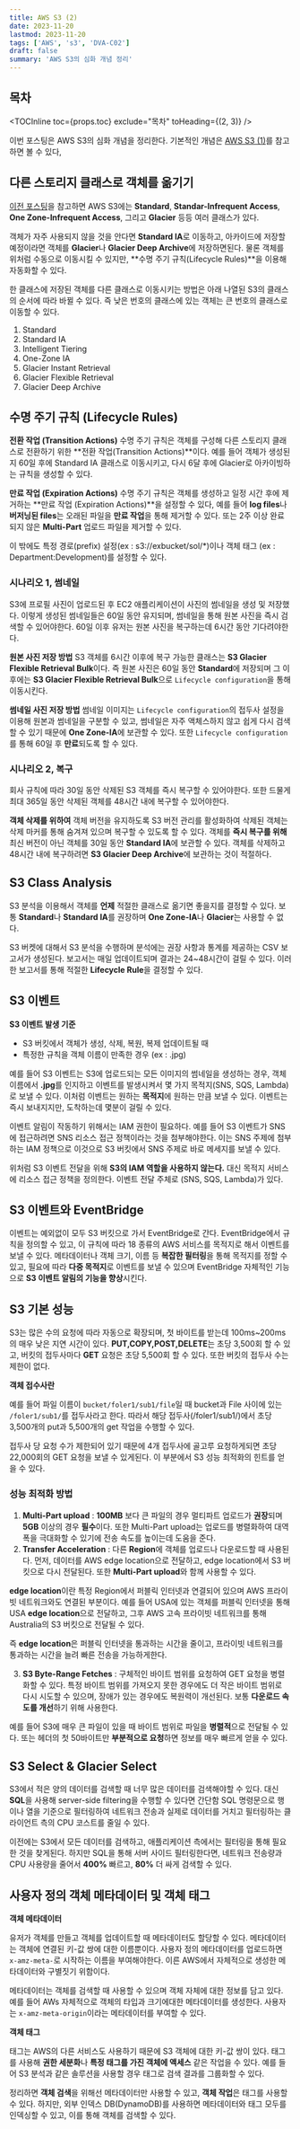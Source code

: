 ```yaml
---
title: AWS S3 (2)
date: 2023-11-20
lastmod: 2023-11-20
tags: ['AWS', 's3', 'DVA-C02']
draft: false
summary: 'AWS S3의 심화 개념 정리'
---
```


## 목차

<TOCInline toc={props.toc} exclude="목차" toHeading={(2, 3)} />

이번 포스팅은 AWS S3의 심화 개념을 정리한다. 기본적인 개념은 [AWS S3 (1)](/blog/aws/aws-s3-basic)를 참고하면 볼 수 있다,

## 다른 스토리지 클래스로 객체를 옮기기

[이전 포스팅](/blog/aws/aws-s3-basic)을 참고하면 AWS S3에는 **Standard**, **Standar-Infrequent Access**, **One Zone-Infrequent Access**,
그리고 **Glacier** 등등 여러 클래스가 있다.

객체가 자주 사용되지 않을 것을 안다면 **Standard IA**로 이동하고, 아카이드에 저장할 예정이라면 객체를 **Glacier**나 **Glacier Deep Archive**에 저장하면된다.
물론 객체를 위처럼 수동으로 이동시킬 수 있지만, **수명 주기 규칙(Lifecycle Rules)**을 이용해 자동화할 수 있다.

한 클래스에 저장된 객체를 다른 클래스로 이동시키는 방법은 아래 나열된 S3의 클래스의 순서에 따라 바뀔 수 있다.
즉 낮은 번호의 클래스에 있는 객체는 큰 번호의 클래스로 이동할 수 있다.

1. Standard
2. Standard IA
3. Intelligent Tiering
4. One-Zone IA
5. Glacier Instant Retrieval
6. Glacier Flexible Retrieval
7. Glacier Deep Archive

## 수명 주기 규칙 (Lifecycle Rules)

**전환 작업 (Transition Actions)**
수명 주기 규칙은 객체를 구성해 다른 스토리지 클래스로 전환하기 위한 **전환 작업(Transition Actions)**이다.
예를 들어 객체가 생성된지 60일 후에 Standard IA 클래스로 이동시키고, 다시 6달 후에 Glacier로 아카이빙하는 규칙을 생성할 수 있다.

**만료 작업 (Expiration Actions)**
수명 주기 규칙은 객체를 생성하고 일정 시간 후에 제거하는 **만료 작업 (Expiration Actions)**을 설정할 수 있다,
예를 들어 **log files**나 **버저닝된 files**는 오래된 파일을 **만료 작업**을 통해 제거할 수 있다.
또는 2주 이상 완료되지 않은 **Multi-Part** 업로드 파일을 제거할 수 있다.

이 밖에도 특정 경로(prefix) 설정(ex : s3://exbucket/sol/\*)이나 객체 태그 (ex : Department:Development)를 설정할 수 있다.

### 시나리오 1, 썸네일

S3에 프로필 사진이 업로드된 후 EC2 애플리케이션이 사진의 썸네일을 생성 및 저장했다.
이렇게 생성된 썸네일들은 60일 동안 유지되며, 썸네일을 통해 원본 사진을 즉시 검색할 수 있어야한다.
60일 이후 유저는 원본 사진을 복구하는데 6시간 동안 기다려야한다.

**원본 사진 저장 방법**
S3 객체를 6시간 이후에 복구 가능한 클래스는 **S3 Glacier Flexible Retrieval Bulk**이다.
즉 원본 사진은 60일 동안 **Standard**에 저장되며 그 이후에는 **S3 Glacier Flexible Retrieval Bulk**으로 `Lifecycle configuration`을 통해 이동시킨다.

**썸네일 사진 저장 방법**
썸네일 이미지는 `Lifecycle configuration`의 접두사 설정을 이용해 원본과 썸네일을 구분할 수 있고,
썸네일은 자주 액체스하지 않고 쉽게 다시 검색할 수 있기 때문에 **One Zone-IA**에 보관할 수 있다.
또한 `Lifecycle configuration`를 통해 60일 후 **만료**되도록 할 수 있다.

### 시나리오 2, 복구

회사 규칙에 따라 30일 동안 삭제된 S3 객체를 즉시 복구할 수 있어야한다.
또한 드물게 최대 365일 동안 삭제된 객체를 48시간 내에 복구할 수 있어야한다.

**객체 삭제를 위하여** 객체 버전을 유지하도록 S3 버전 관리를 활성화하여 삭제된 객체는 삭제 마커를 통해 숨겨져 있으며 복구할 수 있도록 할 수 있다.
객체를 **즉시 복구를 위해** 최신 버전이 아닌 객체를 30일 동안 **Standard IA**에 보관할 수 있다.
객체를 삭제하고 48시간 내에 복구하려면 **S3 Glacier Deep Archive**에 보관하는 것이 적절하다.

## S3 Class Analysis

S3 분석을 이용해서 객체를 **언제** 적절한 클래스로 옮기면 좋을지를 결정할 수 있다.
보통 **Standard**나 **Standard IA**를 권장하며 **One Zone-IA**나 **Glacier**는 사용할 수 없다.

S3 버켓에 대해서 S3 분석을 수행하며 분석에는 권장 사항과 통계를 제공하는 CSV 보고서가 생성된다.
보고서는 매일 업데이트되며 결과는 24~48시간이 걸릴 수 있다.
이러한 보고서를 통해 적절한 **Lifecycle Rule**을 결정할 수 있다.

## S3 이벤트

**S3 이벤트 발생 기준**

- S3 버킷에서 객체가 생성, 삭제, 복원, 복제 업데이트될 때
- 특정한 규칙을 객체 이름이 만족한 경우 (ex : .jpg)

예를 들어 S3 이벤트는 S3에 업로드되는 모든 이미지의 썸네일을 생성하는 경우, 객체 이름에서 **.jpg**를 인지하고
이벤트를 발생시켜서 몇 가지 목적지(SNS, SQS, Lambda)로 보낼 수 있다.
이처럼 이벤트는 원하는 **목적지**에 원하는 만큼 보낼 수 있다. 이벤트는 즉시 보내지지만, 도착하는데 몇분이 걸릴 수 있다.

이벤트 알림이 작동하기 위해서는 IAM 권한이 필요하다.
예를 들어 S3 이벤트가 SNS에 접근하려면 SNS 리소스 접근 정책이라는 것을 첨부해야한다.
이는 SNS 주제에 첨부하는 IAM 정책으로 이것으로 S3 버킷에서 SNS 주제로 바로 메세지를 보낼 수 있다.

위처럼 S3 이벤트 전달을 위해 **S3의 IAM 역할을 사용하지 않는다.** 대신 목적지 서비스에 리소스 접근 정책을 정의한다.
이벤트 전달 주체로 (SNS, SQS, Lambda)가 있다.

## S3 이벤트와 EventBridge

이벤트는 예외없이 모두 S3 버킷으로 가서 EventBridge로 간다. EventBridge에서 규칙을 정의할 수 있고, 이 규칙에 따라 18 종류의 AWS 서비스를 목적지로 해서 이벤트를 보낼 수 있다.
메타데이터나 객체 크기, 이름 등 **복잡한 필터링**을 통해 목적지를 정할 수 있고, 필요에 따라 **다중 목적지**로 이벤트를 보낼 수 있으며
EventBridge 자체적인 기능으로 **S3 이벤트 알림의 기능을 향상**시킨다.

## S3 기본 성능

S3는 많은 수의 요청에 따라 자동으로 확장되며, 첫 바이트를 받는데 100ms~200ms의 매우 낮은 지연 시간이 있다.
**PUT,COPY,POST,DELETE**는 초당 3,500회 할 수 있고, 버킷의 접두사마다 **GET** 요청은 초당 5,500회 할 수 있다.
또한 버킷의 접두사 수는 제한이 없다.

**객체 접수사란**

예를 들어 파일 이름이 `bucket/foler1/sub1/file`일 때 bucket과 File 사이에 있는 `/foler1/sub1/`를 접두사라고 한다.
따라서 해당 접두사(/foler1/sub1/)에서 초당 3,500개의 put과 5,500개의 get 작업을 수행할 수 있다.

접두사 당 요청 수가 제한되어 있기 때문에 4개 접두사에 골고루 요청하게되면 초당 22,000회의 GET 요청을 보낼 수 있게된다.
이 부분에서 S3 성능 최적화의 힌트를 얻을 수 있다.

### 성능 최적화 방법

1. **Multi-Part upload** : **100MB** 보다 큰 파일의 경우 멀티파트 업로드가 **권장**되며 **5GB** 이상의 경우 **필수**이다.
   또한 Multi-Part upload는 업로드를 병렬화하여 대역폭을 극대화할 수 있기에 전송 속도를 높이는데 도움을 준다.
2. **Transfer Acceleration** : 다른 **Region**에 객체를 업로드나 다운로드할 때 사용된다.
   먼저, 데이터를 AWS edge location으로 전달하고, edge location에서 S3 버킷으로 다시 전달된다.
   또한 **Multi-Part upload**와 함께 사용할 수 있다.

**edge location**이란 특정 Region에서 퍼블릭 인터넷과 연결되어 있으며 AWS 프라이빗 네트워크와도 연결된 부분이다.
예를 들어 USA에 있는 객체를 퍼블릭 인터넷을 통해 USA **edge location**으로 전달하고,
그후 AWS 고속 프라이빗 네트워크를 통해 Australia의 S3 버킷으로 전달될 수 있다.

즉 **edge location**은 퍼블릭 인터넷을 통과하는 시간을 줄이고, 프라이빗 네트워크를 통과하는 시간을 늘려 빠른 전송을 가능하게한다.

3. **S3 Byte-Range Fetches** : 구체적인 바이트 범위를 요청하여 GET 요청을 병렬화할 수 있다.
   특정 바이트 범위를 가져오지 못한 경우에도 더 작은 바이트 범위로 다시 시도할 수 있으며, 장애가 있는 경우에도 복원력이 개선된다.
   보통 **다운로드 속도를 개선**하기 위해 사용한다.

예를 들어 S3에 매우 큰 파일이 있을 때 바이트 범위로 파일을 **병렬적**으로 전달될 수 있다. 또는 헤더의 첫 50바이트만 **부분적으로 요청**하면
정보를 매우 빠르게 얻을 수 있다.

## S3 Select & Glacier Select

S3에서 적은 양의 데이터를 검색할 때 너무 많은 데이터를 검색해야할 수 있다.
대신 **SQL**을 사용해 server-side filtering을 수행할 수 있다면 간단함 SQL 명령문으로 행이나 열을 기준으로
필터링하여 네트워크 전송과 실제로 데이터를 거치고 필터링하는 클라이언트 측의 CPU 코스트를 줄일 수 있다.

이전에는 S3에서 모든 데이터를 검색하고, 애플리케이션 측에서는 필터링을 통해 필요한 것을 찾게된다.
하지만 SQL을 통해 서버 사이드 필터링한다면, 네트워크 전송량과 CPU 사용량을 줄어서 **400%** 빠르고, **80%** 더 싸게 검색할 수 있다.

## 사용자 정의 객체 메타데이터 및 객체 태그

**객체 메타데이터**

유저가 객체를 만들고 객체를 업데이트할 때 메타데이터도 할당할 수 있다. 메타데이터는 객체에 연결된 키-값 쌍에 대한 이름뿐이다.
사용자 정의 메타데이터를 업로드하면 `x-amz-meta-`로 시작하는 이름을 부여해야한다. 이른 AWS에서 자체적으로 생성한 메타데이터와 구별짓기 위함이다.

메타데이터는 객체를 검색할 때 사용할 수 있으며 객체 자체에 대한 정보를 담고 있다. 예를 들어 AWs 자체적으로 객체의 타입과 크기에대한 메타데이터를 생성한다.
사용자는 `x-amz-meta-origin`이라는 메타데이터를 부여할 수 있다.

**객체 태그**

태그는 AWS의 다른 서비스도 사용하기 때문에 S3 객체에 대한 키-값 쌍이 있다. 태그를 사용해 **권한 세분화**나 **특정 태그를 가진 객체에 액세스** 같은 작업을 수 있다.
예를 들어 S3 분석과 같은 솔루션을 사용할 경우 태그로 검색 결과를 그룹화할 수 있다.

정리하면 **객체 검색**을 위해선 메타데이터만 사용할 수 있고, **객체 작업**은 태그를 사용할 수 있다.
하지만, 외부 인덱스 DB(DynamoDB)를 사용하면 메타데이터와 태그 모두를 인덱싱할 수 있고, 이를 통해 객체를 검색할 수 있다.
